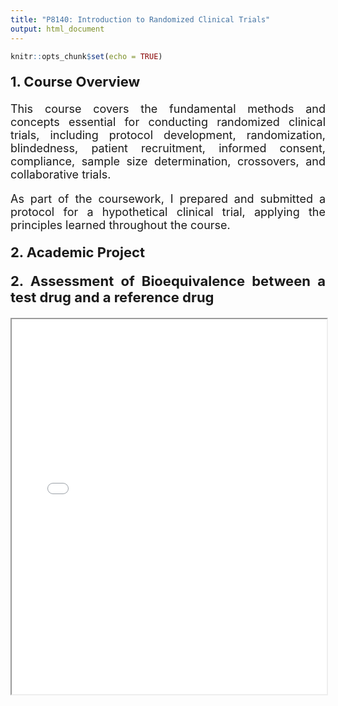 ```yaml
---
title: "P8140: Introduction to Randomized Clinical Trials"
output: html_document
---
```


```r
knitr::opts_chunk$set(echo = TRUE)
```

<style>
  body {
    text-align: justify; 
  }

  h2 {
    font-weight: bold; 
    font-size: 22px; 
    margin-top: 20px; 
    margin-bottom: 20px; 
    margin-left: 0; 
    text-indent: 0; 
  }
  
  p, .course-summary {
    font-size: 18px; 
  }

  .navbar {
    position: fixed;
    width: 100%;
    z-index: 999; 
  }
</style>
<script>
document.addEventListener("DOMContentLoaded", () => {
  const headerHeight = 200; 

  document.querySelectorAll('a[href^="#"]').forEach(anchor => {
    anchor.addEventListener('click', function (e) {
      e.preventDefault(); 
      const targetId = this.getAttribute('href');
      const targetElement = document.querySelector(targetId);

      if (targetElement) {
        const elementTop = targetElement.getBoundingClientRect().top + window.pageYOffset;
        const scrollToPosition = elementTop - headerHeight; 

        window.scrollTo({
          top: scrollToPosition,
          behavior: 'smooth'
        });
      }
    });
  });
});
</script>

  <h2>1&#46; Course Overview</h2>

  <p>This course covers the fundamental methods and concepts essential for conducting randomized clinical trials, including protocol development, randomization, blindedness, patient recruitment, informed consent, compliance, sample size determination, crossovers, and collaborative trials. </p>
  
  <p>As part of the coursework, I prepared and submitted a protocol for a hypothetical clinical trial, applying the principles learned throughout the course.</p>
  
  <h2>2&#46; Academic Project</h2>

<div>
  <h2>2&#46; Assessment of Bioequivalence between a test drug and a reference drug</h2>

  <p>

</p>
  <iframe src="pdf/P8144_1.pdf" width="100%" height="600px">
    This browser does not support PDFs. Please download the PDF to view it: <a href="pdfs/P8144_project1.pdf">Download PDF</a>.
  </iframe>
</div>
